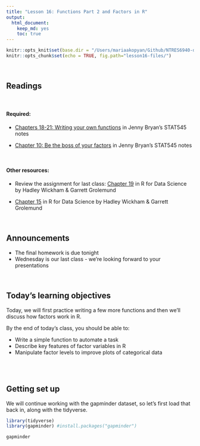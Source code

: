 ```yaml
---
title: "Lesson 16: Functions Part 2 and Factors in R"
output: 
  html_document:
    keep_md: yes 
    toc: true
---
```

  
```r
knitr::opts_knit$set(base.dir = "/Users/mariaakopyan/Github/NTRES6940-data-science/docs")
knitr::opts_chunk$set(echo = TRUE, fig.path="lesson16-files/")
```

<br>

## Readings

<br>

#### Required: 

* [Chapters 18-21: Writing your own functions](https://stat545.com/functions-part1.html) in Jenny Bryan's STAT545 notes

* [Chapter 10: Be the boss of your factors](https://stat545.com/factors-boss.html) in Jenny Bryan's STAT545 notes


<br>

#### Other resources:

* Review the assignment for last class: [Chapter 19](https://r4ds.had.co.nz/functions.html) in R for Data Science by Hadley Wickham & Garrett Grolemund

* [Chapter 15](https://r4ds.had.co.nz/factors.html) in R for Data Science by Hadley Wickham & Garrett Grolemund

<br>

## Announcements
* The final homework is due tonight
* Wednesday is our last class - we're looking forward to your presentations

<br>

## Today's learning objectives
Today, we will first practice writing a few more functions and then we'll discuss how factors work in R.

By the end of today's class, you should be able to:

* Write a simple function to automate a task
* Describe key features of factor variables in R
* Manipulate factor levels to improve plots of categorical data

<br>
<br>

## Getting set up
We will continue working with the gapminder dataset, so let's first load that back in, along with the tidyverse.

```r

library(tidyverse)
library(gapminder) #install.packages("gapminder")

gapminder

```

<br>
<br>

